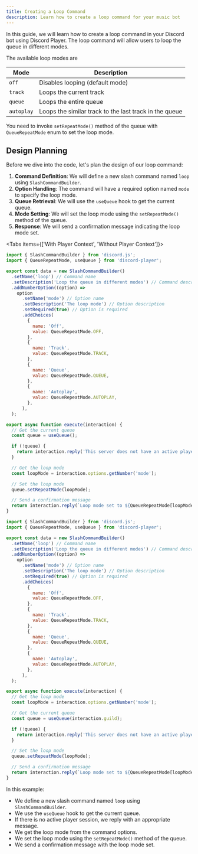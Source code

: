 ```yaml
---
title: Creating a Loop Command
description: Learn how to create a loop command for your music bot
---
```


In this guide, we will learn how to create a loop command in your Discord bot using Discord Player. The loop command will allow users to loop the queue in different modes.

The available loop modes are

| Mode       | Description                                            |
| ---------- | ------------------------------------------------------ |
| `off`      | Disables looping (default mode)                        |
| `track`    | Loops the current track                                |
| `queue`    | Loops the entire queue                                 |
| `autoplay` | Loops the similar track to the last track in the queue |

You need to invoke `setRepeatMode()` method of the queue with `QueueRepeatMode` enum to set the loop mode.

## Design Planning

Before we dive into the code, let's plan the design of our loop command:

1. **Command Definition**: We will define a new slash command named `loop` using `SlashCommandBuilder`.
2. **Option Handling**: The command will have a required option named `mode` to specify the loop mode.
3. **Queue Retrieval**: We will use the `useQueue` hook to get the current queue.
4. **Mode Setting**: We will set the loop mode using the `setRepeatMode()` method of the queue.
5. **Response**: We will send a confirmation message indicating the loop mode set.

<Tabs items={['With Player Context', 'Without Player Context']}>

<Tab value='With Player Context'>

```js title="loop.js"
import { SlashCommandBuilder } from 'discord.js';
import { QueueRepeatMode, useQueue } from 'discord-player';

export const data = new SlashCommandBuilder()
  .setName('loop') // Command name
  .setDescription('Loop the queue in different modes') // Command description
  .addNumberOption((option) =>
    option
      .setName('mode') // Option name
      .setDescription('The loop mode') // Option description
      .setRequired(true) // Option is required
      .addChoices(
        {
          name: 'Off',
          value: QueueRepeatMode.OFF,
        },
        {
          name: 'Track',
          value: QueueRepeatMode.TRACK,
        },
        {
          name: 'Queue',
          value: QueueRepeatMode.QUEUE,
        },
        {
          name: 'Autoplay',
          value: QueueRepeatMode.AUTOPLAY,
        },
      ),
  );

export async function execute(interaction) {
  // Get the current queue
  const queue = useQueue();

  if (!queue) {
    return interaction.reply('This server does not have an active player session.');
  }

  // Get the loop mode
  const loopMode = interaction.options.getNumber('mode');

  // Set the loop mode
  queue.setRepeatMode(loopMode);

  // Send a confirmation message
  return interaction.reply(`Loop mode set to ${QueueRepeatMode[loopMode]}`);
}
```

</Tab>

<Tab value='Without Player Context'>

```js title="loop.js"
import { SlashCommandBuilder } from 'discord.js';
import { QueueRepeatMode, useQueue } from 'discord-player';

export const data = new SlashCommandBuilder()
  .setName('loop') // Command name
  .setDescription('Loop the queue in different modes') // Command description
  .addNumberOption((option) =>
    option
      .setName('mode') // Option name
      .setDescription('The loop mode') // Option description
      .setRequired(true) // Option is required
      .addChoices(
        {
          name: 'Off',
          value: QueueRepeatMode.OFF,
        },
        {
          name: 'Track',
          value: QueueRepeatMode.TRACK,
        },
        {
          name: 'Queue',
          value: QueueRepeatMode.QUEUE,
        },
        {
          name: 'Autoplay',
          value: QueueRepeatMode.AUTOPLAY,
        },
      ),
  );

export async function execute(interaction) {
  // Get the loop mode
  const loopMode = interaction.options.getNumber('mode');

  // Get the current queue
  const queue = useQueue(interaction.guild);

  if (!queue) {
    return interaction.reply('This server does not have an active player session.');
  }

  // Set the loop mode
  queue.setRepeatMode(loopMode);

  // Send a confirmation message
  return interaction.reply(`Loop mode set to ${QueueRepeatMode[loopMode]}`);
}
```

</Tab>

</Tabs>

In this example:

- We define a new slash command named `loop` using `SlashCommandBuilder`.
- We use the `useQueue` hook to get the current queue.
- If there is no active player session, we reply with an appropriate message.
- We get the loop mode from the command options.
- We set the loop mode using the `setRepeatMode()` method of the queue.
- We send a confirmation message with the loop mode set.
